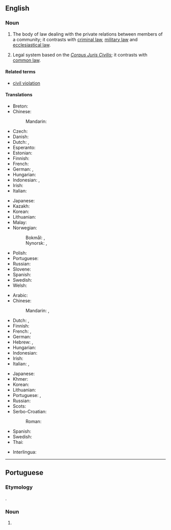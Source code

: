 {{also|civil-law}}
==English==
{{wikipedia}}

===Noun===
{{en-noun|~}}

# {{lb|en|law}} The body of law dealing with the private relations between members of a community; it contrasts with [[criminal law]], [[military law]] and [[ecclesiastical law]].
# {{lb|en|law}} Legal system based on the ''[[Corpus Juris Civilis]]''; it contrasts with [[common law]].

====Related terms====
*[[civil violation]]

====Translations====
{{trans-top|body of law dealing with private relations}}
* Breton: {{t|br|gwir keodedel|m}}
* Chinese:
*: Mandarin: {{t+|cmn|民法|tr=mínfǎ}}
* Czech: {{t|cs|občanské právo|n}}
* Danish: {{t|da|civilret|c}}
* Dutch: {{t|nl|civiel recht|n}}, {{t|nl|burgerlijk recht|n}}
* Esperanto: {{t|eo|civila kodo}}
* Estonian: {{t|et|tsiviilõigus}}
* Finnish: {{t+|fi|siviilioikeus}}
* French: {{t+|fr|droit civil|m}}
* German: {{t+|de|Zivilrecht|n}}, {{t|de|Bürgerliches Recht|n}}
* Hungarian: {{t+|hu|polgári jog}}
* Indonesian: {{t+|id|hukum perdata}}, {{t+|id|hukum sipil}}
* Irish: {{t-check|ga|dlí sibhialta|m}}
* Italian: {{t+|it|diritto civile|m}}
{{trans-mid}}
* Japanese: {{t+|ja|民法|tr=みんぽう, mimpō}}
* Kazakh: {{t|kk|азаматтық құқық}}
* Korean: {{t+|ko|민법(民法)}}
* Lithuanian: {{t|lt|civiline teise}}
* Malay: {{t|ms|undang-undang sivil}}
* Norwegian:
*: Bokmål: {{t|nb|sivilrett|m}}, {{t|nb|privatrett|m}}
*: Nynorsk: {{t|nn|sivilrett|m}}, {{t|nn|privatrett|m}}
* Polish: {{t|pl|prawo cywilne|n}}
* Portuguese: {{t|pt|direito civil|m}}
* Russian: {{t+|ru|гражда́нское пра́во|n}}
* Slovene: {{t|sl|civilno pravo|n}}
* Spanish: {{t|es|derecho civil|m}}
* Swedish: {{t+|sv|civilrätt|c}}
* Welsh: {{t|cy|cyfraith sifil|f}}
{{trans-bottom}}

{{trans-top|legal system contrasting with common law}}
* Arabic: {{t|ar|قَانُون مَدَنِيّ|m}}
* Chinese:
*: Mandarin: {{t|cmn|[[歐陸]][[法系]]}}, {{t|cmn|[[欧陆]][[法系]]|tr=Ōulù fǎxì}}
* Dutch: {{t|nl|continentaal recht|n}}, {{t|nl|Romaans-Germaans recht|n}}
* Finnish: {{t|fi|säädösoikeus}}
* French: {{t|fr|droit romano-civiliste|m}}, {{t|fr|droit romano-germanique|m}}
* German: {{t|de|römisch-germanisches Recht|n}}
* Hebrew: {{t|he|המשפט הקונטיננטלי}}, {{t|he|משפט אזרחי}}
* Hungarian: {{t|hu|római jog}}
* Indonesian: {{t|id|sistem hukum Eropa kontinental}}
* Irish: {{t-check|ga|dlí sibhialta|m}}
* Italian: {{t|it|diritto continentale|m}}, {{t|it|diritto romano-germanico|m}}
{{trans-mid}}
* Japanese: {{t|ja|大陸法|tr=たいりくほう, tairiku hō}}
* Khmer: {{t|km|ច្បាប់រដ្ឋប្បវេណី|tr=jbab roth pak ve ni}}
* Korean: {{t|ko|대륙법(大陸法)}}
* Lithuanian: {{t|lt|kontinentinė teisė}}
* Portuguese: {{t|pt|civil law|f}}, {{t|pt|direito romano-germânico|m}}
* Russian: {{t|ru|рома́но-герма́нское пра́во|n}}
* Scots: {{t|sco|ceevil law}}
* Serbo-Croatian:
*: Roman: {{t|sh|građansko právo|n}}
* Spanish: {{t|es|derecho continental|m}}
* Swedish: {{t+|sv|civilrätt|c}}
* Thai: {{t|th|กฎหมายแพ่ง|tr=gòd măai pâeng}}
{{trans-bottom}}

{{checktrans-top}}
* Interlingua: {{t-check|ia|derecto civil}}
{{trans-mid}}
{{trans-bottom}}

----

==Portuguese==

===Etymology===
{{ubor|pt|en|civil law}}.

===Noun===
{{pt-noun|f|-|head=civil law}}

# {{lb|pt|law}} {{l|en|civil law}} {{gloss|legal system contrasting with common law}}
#: {{syn|pt|direito romano-germânico}}